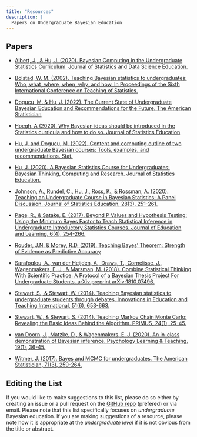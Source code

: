 ```yaml
---
title: "Resources"
description: |
  Papers on Undergraduate Bayesian Education
---
```


## Papers

- [Albert, J., & Hu, J. (2020). Bayesian Computing in the Undergraduate Statistics Curriculum. Journal of Statistics and Data Science Education.](https://www.tandfonline.com/doi/full/10.1080/10691898.2020.1847008){target="_blank"}

- [Bolstad, W. M. (2002). Teaching Bayesian statistics to undergraduates: Who, what, where, when, why, and how. In Proceedings of the Sixth International Conference on Teaching of Statistics.](http://citeseerx.ist.psu.edu/viewdoc/download?doi=10.1.1.215.6479&rep=rep1&type=pdf){target="_blank"}

- [Dogucu, M. & Hu, J. (2022). The Current State of Undergraduate Bayesian Education and Recommendations for the Future. The American Statistician](https://www.tandfonline.com/doi/full/10.1080/00031305.2022.2089232){target="_blank"}

- [Hoegh, A (2020). Why Bayesian ideas should be introduced in the Statistics curricula and how to do so. Journal of Statistics Education](https://amstat.tandfonline.com/doi/pdf/10.1080/10691898.2020.1841591){target="_blank"}

- [Hu, J. and Dogucu, M. (2022). Content and computing outline of two undergraduate Bayesian courses: Tools, examples, and recommendations. Stat.](https://onlinelibrary.wiley.com/doi/full/10.1002/sta4.452){target="_blank"}

- [Hu, J. (2020). A Bayesian Statistics Course for Undergraduates: Bayesian Thinking, Computing and Research. Journal of Statistics Education.](https://www.tandfonline.com/doi/full/10.1080/10691898.2020.1817815){target="_blank"}

- [Johnson, A., Rundel, C., Hu, J., Ross, K., & Rossman, A. (2020). Teaching an Undergraduate Course in Bayesian Statistics: A Panel Discussion. Journal of Statistics Education, 28(3), 251-261.](https://amstat.tandfonline.com/doi/pdf/10.1080/10691898.2020.1845499){target="_blank"}

- [Page, R., & Satake, E. (2017). Beyond P Values and Hypothesis Testing: Using the Minimum Bayes Factor to Teach Statistical Inference in Undergraduate Introductory Statistics Courses. Journal of Education and Learning, 6(4), 254-266.](https://eric.ed.gov/?id=EJ1150444){target="_blank"}

- [Rouder, J.N. & Morey, R.D. (2019). Teaching Bayes’ Theorem: Strength of Evidence as Predictive Accuracy ](https://www.tandfonline.com/doi/10.1080/00031305.2017.1341334){target="_blank"}

- [Sarafoglou, A., van der Heijden, A., Draws, T., Cornelisse, J., Wagenmakers, E. J., & Marsman, M. (2018). Combine Statistical Thinking With Scientific Practice: A Protocol of a Bayesian Thesis Project For Undergraduate Students. arXiv preprint arXiv:1810.07496.](https://arxiv.org/abs/1810.07496){target="_blank"}

- [Stewart, S., & Stewart, W. (2014). Teaching Bayesian statistics to undergraduate students through debates. Innovations in Education and Teaching International, 51(6), 653-663.](https://www.tandfonline.com/doi/full/10.1080/14703297.2013.791553?mobileUi=0){target="_blank"}

- [Stewart, W., & Stewart, S. (2014). Teaching Markov Chain Monte Carlo: Revealing the Basic Ideas Behind the Algorithm. PRIMUS, 24(1), 25-45.](https://www.tandfonline.com/doi/full/10.1080/10511970.2013.824054){target="_blank"}

- [van Doorn, J., Matzke, D., & Wagenmakers, E. J. (2020). An in-class demonstration of Bayesian inference. Psychology Learning & Teaching, 19(1), 36-45.](https://journals.sagepub.com/doi/full/10.1177/1475725719848574){target="_blank"}

- [Witmer, J. (2017). Bayes and MCMC for undergraduates. The American Statistician, 71(3), 259-264.](https://www.tandfonline.com/doi/full/10.1080/00031305.2017.1305289){target="_blank"}


## Editing the List

If you would like to make suggestions to this list, please do so either by creating an issue or a pull request on the [GitHub repo](https://www.github.com/mdogucu/undergrad-bayes){target="_blank"} (prefered) or via email. Please note that this list specifically focuses on _undergraduate_ Bayesian education. If you are making suggestions of a resource, please note how it is appropriate at the _undergraduate level_ if it is not obvious from the title or abstract. 

